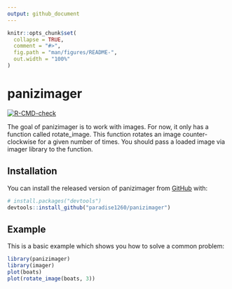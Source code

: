 ```yaml
---
output: github_document
---
```


```r
knitr::opts_chunk$set(
  collapse = TRUE,
  comment = "#>",
  fig.path = "man/figures/README-",
  out.width = "100%"
)
```

# panizimager

<!-- badges: start -->
[![R-CMD-check](https://github.com/paradise1260/panizimager/workflows/R-CMD-check/badge.svg)](https://github.com/paradise1260/panizimager/actions)
<!-- badges: end -->

The goal of panizimager is to work with images. For now, it only has a function called rotate_image. This function rotates an image counter-clockwise for a given number of times. You should pass a loaded image via imager library to the function. 

## Installation

You can install the released version of panizimager from 
[GitHub](https://github.com/) with:

``` r
# install.packages("devtools")
devtools::install_github("paradise1260/panizimager")
```
## Example

This is a basic example which shows you how to solve a common problem:

```r
library(panizimager)
library(imager)
plot(boats)
plot(rotate_image(boats, 3))
```

